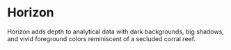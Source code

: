 
<Meta title="Products / Horizon" />

# Horizon

Horizon adds depth to analytical data with dark backgrounds, big shadows, and vivid foreground colors reminiscent of a secluded corral reef.
